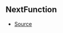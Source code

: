 ## NextFunction



- [Source](https://github.com/Androz2091/discord-player/blob/8b29b68/packages/discord-player/src/extractors/BaseExtractor.ts#L89)